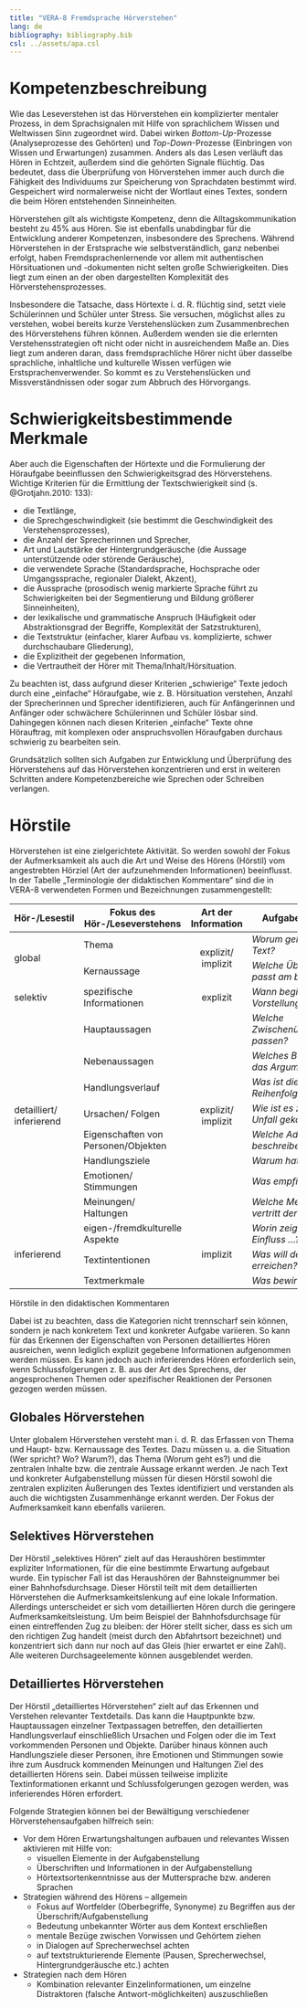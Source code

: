 ```yaml
---
title: "VERA-8 Fremdsprache Hörverstehen"
lang: de
bibliography: bibliography.bib
csl: ../assets/apa.csl
---
```


# Kompetenzbeschreibung

Wie das Leseverstehen ist das Hörverstehen ein komplizierter mentaler Prozess, in dem Sprachsignalen mit Hilfe von sprachlichem Wissen und Weltwissen Sinn zugeordnet wird. Dabei wirken *Bottom-Up*-Prozesse (Analyseprozesse des Gehörten) und *Top-Down*-Prozesse (Einbringen von Wissen und Erwartungen) zusammen. Anders als das Lesen verläuft das Hören in Echtzeit, außerdem sind die gehörten Signale flüchtig. Das bedeutet, dass die Überprüfung von Hörverstehen immer auch durch die Fähigkeit des Individuums zur Speicherung von Sprachdaten bestimmt wird. Gespeichert wird normalerweise nicht der Wortlaut eines Textes, sondern die beim Hören entstehenden Sinneinheiten.

Hörverstehen gilt als wichtigste Kompetenz, denn die Alltagskommunikation besteht zu 45% aus Hören. Sie ist ebenfalls unabdingbar für die Entwicklung anderer Kompetenzen, insbesondere des Sprechens. Während Hörverstehen in der Erstsprache wie selbstverständlich, ganz nebenbei erfolgt, haben Fremdsprachenlernende vor allem mit authentischen Hörsituationen und -dokumenten nicht selten große Schwierigkeiten. Dies liegt zum einen an der oben dargestellten Komplexität des Hörverstehensprozesses.

Insbesondere die Tatsache, dass Hörtexte i. d. R. flüchtig sind, setzt viele Schülerinnen und Schüler unter Stress. Sie versuchen, möglichst alles zu verstehen, wobei bereits kurze Verstehenslücken zum Zusammenbrechen des Hörverstehens führen können. Außerdem wenden sie die erlernten Verstehensstrategien oft nicht oder nicht in ausreichendem Maße an. Dies liegt zum anderen daran, dass fremdsprachliche Hörer nicht über dasselbe sprachliche, inhaltliche und kulturelle Wissen verfügen wie Erstsprachenverwender. So kommt es zu Verstehenslücken und Missverständnissen oder sogar zum Abbruch des Hörvorgangs.

# Schwierigkeitsbestimmende Merkmale

Aber auch die Eigenschaften der Hörtexte und die Formulierung der Höraufgabe beeinflussen den Schwierigkeitsgrad des Hörverstehens. Wichtige Kriterien für die Ermittlung der Textschwierigkeit sind (s. @Grotjahn.2010: 133):

- die Textlänge,
- die Sprechgeschwindigkeit (sie bestimmt die Geschwindigkeit des Verstehensprozesses),
- die Anzahl der Sprecherinnen und Sprecher,
- Art und Lautstärke der Hintergrundgeräusche (die Aussage unterstützende oder störende Geräusche),
- die verwendete Sprache (Standardsprache, Hochsprache oder Umgangssprache, regionaler Dialekt, Akzent),
- die Aussprache (prosodisch wenig markierte Sprache führt zu Schwierigkeiten bei der Segmentierung und Bildung größerer Sinneinheiten),
- der lexikalische und grammatische Anspruch (Häufigkeit oder Abstraktionsgrad der Begriffe, Komplexität der Satzstrukturen),
- die Textstruktur (einfacher, klarer Aufbau vs. komplizierte, schwer durchschaubare Gliederung),
- die Explizitheit der gegebenen Information,
- die Vertrautheit der Hörer mit Thema/Inhalt/Hörsituation.

Zu beachten ist, dass aufgrund dieser Kriterien „schwierige“ Texte jedoch durch eine „einfache“ Höraufgabe, wie z. B. Hörsituation verstehen, Anzahl der Sprecherinnen und Sprecher identifizieren, auch für Anfängerinnen und Anfänger oder schwächere Schülerinnen und Schüler lösbar sind. Dahingegen können nach diesen Kriterien „einfache“ Texte ohne Hörauftrag, mit komplexen oder anspruchsvollen Höraufgaben durchaus schwierig zu bearbeiten sein.

Grundsätzlich sollten sich Aufgaben zur Entwicklung und Überprüfung des Hörverstehens auf das Hörverstehen konzentrieren und erst in weiteren Schritten andere Kompetenzbereiche wie Sprechen oder Schreiben verlangen.

# Hörstile

Hörverstehen ist eine zielgerichtete Aktivität. So werden sowohl der Fokus der Aufmerksamkeit als auch die Art und Weise des Hörens (Hörstil) vom angestrebten Hörziel (Art der aufzunehmenden Informationen) beeinflusst. In der Tabelle „Terminologie der didaktischen Kommentare“ sind die in VERA-8 verwendeten Formen und Bezeichnungen zusammengestellt:

:::{#fig-styles}
```{=html}
<table class="table-rowspan">
    <thead>
        <tr>
            <th>Hör-/Lesestil</th>
            <th>Fokus des Hör-/Leseverstehens</th>
            <th>Art der Information</th>
            <th>Aufgabenbeispiel</th>
        </tr>
    </thead>
    <tbody>
        <tr>
            <td rowspan="2">global</td>
            <td>Thema</td>
            <td rowspan="2" style="text-align: center;">explizit/ implizit</td>
            <td><i>Worum geht es im Text?</i></td>
        </tr>
        <tr>
            <td>Kernaussage</td>
            <td><i>Welche Überschrift passt am besten?</i></td>
        </tr>
        <tr>
            <td>selektiv</td>
            <td>spezifische Informationen</td>
            <td style="text-align: center;">explizit</td>
            <td><i>Wann beginnt die Vorstellung?</i></td>
        </tr>
        <tr>
            <td rowspan="8">detailliert/ inferierend</td>
            <td>Hauptaussagen</td>
            <td rowspan="8" style="text-align: center;">explizit/ implizit</td>
            <td><i>Welche Zwischenüberschriften passen?</i></td>
        </tr>
        <tr>
            <td>Nebenaussagen</td>
            <td><i>Welches Bsp. belegt das Argument?</i></td>
        </tr>
        <tr>
            <td>Handlungsverlauf</td>
            <td><i>Was ist die richtige Reihenfolge?</i></td>
        </tr>
        <tr>
            <td>Ursachen/ Folgen</td>
            <td><i>Wie ist es zu dem Unfall gekommen?</i></td>
        </tr>
        <tr>
            <td>Eigenschaften von Personen/Objekten</td>
            <td><i>Welche Adjektive beschreiben …?</i></td>
        </tr>
        <tr>
            <td>Handlungsziele</td>
            <td><i>Warum hat …?</i></td>
        </tr>
        <tr>
            <td>Emotionen/ Stimmungen</td>
            <td><i>Was empfindet …?</i></td>
        </tr>
        <tr>
            <td>Meinungen/ Haltungen</td>
            <td><i>Welche Meinung vertritt der Verfasser?</i></td>
        </tr>
        <tr>
            <td rowspan="3">inferierend</td>
            <td>eigen-/fremdkulturelle Aspekte</td>
            <td rowspan="3" style="text-align: center;">implizit</td>
            <td><i>Worin zeigt sich der Einfluss …?</i></td>
        </tr>
        <tr>
            <td>Textintentionen</td>
            <td><i>Was will der Verfasser erreichen?</i></td>
        </tr>
        <tr>
            <td>Textmerkmale</td>
            <td><i>Was bewirkt …?</i></td>
        </tr>
    </tbody>
</table>
```
Hörstile in den didaktischen Kommentaren
:::

Dabei ist zu beachten, dass die Kategorien nicht trennscharf sein können, sondern je nach konkretem Text und konkreter Aufgabe variieren. So kann für das Erkennen der Eigenschaften von Personen detailliertes Hören ausreichen, wenn lediglich explizit gegebene Informationen aufgenommen werden müssen. Es kann jedoch auch inferierendes Hören erforderlich sein, wenn Schlussfolgerungen z. B. aus der Art des Sprechens, der angesprochenen Themen oder spezifischer Reaktionen der Personen gezogen werden müssen.

## Globales Hörverstehen

Unter globalem Hörverstehen versteht man i. d. R. das Erfassen von Thema und Haupt- bzw. Kernaussage des Textes. Dazu müssen u. a. die Situation (Wer spricht? Wo? Warum?), das Thema (Worum geht es?) und die zentralen Inhalte bzw. die zentrale Aussage erkannt werden. Je nach Text und konkreter Aufgabenstellung müssen für diesen Hörstil sowohl die zentralen expliziten Äußerungen des Textes identifiziert und verstanden als auch die wichtigsten Zusammenhänge erkannt werden. Der Fokus der Aufmerksamkeit kann ebenfalls variieren.

## Selektives Hörverstehen

Der Hörstil „selektives Hören“ zielt auf das Heraushören bestimmter expliziter Informationen, für die eine bestimmte Erwartung aufgebaut wurde. Ein typischer Fall ist das Heraushören der Bahnsteignummer bei einer Bahnhofsdurchsage. Dieser Hörstil teilt mit dem detaillierten Hörverstehen die Aufmerksamkeitslenkung auf eine lokale Information. Allerdings unterscheidet er sich vom detaillierten Hören durch die geringere Aufmerksamkeitsleistung. Um beim Beispiel der Bahnhofsdurchsage für einen eintreffenden Zug zu bleiben: der Hörer stellt sicher, dass es sich um den richtigen Zug handelt (meist durch den Abfahrtsort bezeichnet) und konzentriert sich dann nur noch auf das Gleis (hier erwartet er eine Zahl). Alle weiteren Durchsageelemente können ausgeblendet werden.

## Detailliertes Hörverstehen

Der Hörstil „detailliertes Hörverstehen“ zielt auf das Erkennen und Verstehen relevanter Textdetails. Das kann die Hauptpunkte bzw. Hauptaussagen einzelner Textpassagen betreffen, den detaillierten Handlungsverlauf einschließlich Ursachen und Folgen oder die im Text vorkommenden Personen und Objekte. Darüber hinaus können auch Handlungsziele dieser Personen, ihre Emotionen und Stimmungen sowie ihre zum Ausdruck kommenden Meinungen und Haltungen Ziel des detaillierten Hörens sein. Dabei müssen teilweise implizite Textinformationen erkannt und Schlussfolgerungen gezogen werden, was inferierendes Hören erfordert.

Folgende Strategien können bei der Bewältigung verschiedener Hörverstehensaufgaben hilfreich sein:

* Vor dem Hören Erwartungshaltungen aufbauen und relevantes Wissen aktivieren mit Hilfe von:
  - visuellen Elemente in der Aufgabenstellung
  - Überschriften und Informationen in der Aufgabenstellung
  - Hörtextsortenkenntnisse aus der Muttersprache bzw. anderen Sprachen
* Strategien während des Hörens – allgemein
  - Fokus auf Wortfelder (Oberbegriffe, Synonyme) zu Begriffen aus der Überschrift/Aufgabenstellung
  - Bedeutung unbekannter Wörter aus dem Kontext erschließen
  - mentale Bezüge zwischen Vorwissen und Gehörtem ziehen
  - in Dialogen auf Sprecherwechsel achten
  - auf textstrukturierende Elemente (Pausen, Sprecherwechsel, Hintergrundgeräusche etc.) achten
* Strategien nach dem Hören
  - Kombination relevanter Einzelinformationen, um einzelne Distraktoren (falsche Antwort-möglichkeiten) auszuschließen
